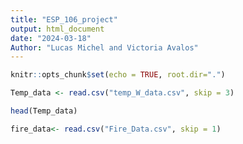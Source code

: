 ```yaml
---
title: "ESP_106_project"
output: html_document
date: "2024-03-18"
Author: "Lucas Michel and Victoria Avalos"
---
```


```r
knitr::opts_chunk$set(echo = TRUE, root.dir=".")
```

```r
Temp_data <- read.csv("temp_W_data.csv", skip = 3)

head(Temp_data)
```

```r
fire_data<- read.csv("Fire_Data.csv", skip = 1)
```